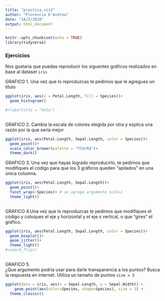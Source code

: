 ---
title: "practica_vis2"
author: "Florencia D'Andrea"
date: "18/2/2020"
output: html_document
---

```{r setup, include=FALSE}
knitr::opts_chunk$set(echo = TRUE)
library(tidyverse)
```

### Ejercicios
Nos gustaría que puedas reproducir los siguentes gráficos realizados en base al dataset `iris`

GRAFICO 1. Una vez que lo reproduzcas te pedimos que le agregues un título

```{r cars, echo=FALSE}

ggplot(iris, aes(x = Petal.Length, fill = Species))+
  geom_histogram()

#+labs(title = "hola")
  
```


GRAFICO 2. Cambia la escala de colores elegida por otra y explica una razón por la que sería mejor


```{r pressure, echo=FALSE}
ggplot(iris, aes(Petal.Length, Sepal.Length, color = Species))+
  geom_point()+
  scale_color_brewer(palette = "YlOrRd")+
  theme_dark()

```

GRAFICO 3. Una vez que hayas logrado reproducirlo, te pedimos que modifiques el código para que los 3 gráficos queden “apilados” en una única columna.

```{r pressure3, echo=FALSE}
ggplot(iris, aes(Petal.Length, Sepal.Length))+
  geom_point()+
  facet_wrap(~Species)+ # se agrega argumento ncol=1
  theme_light()
  
```

GRAFICO 4.Una vez que lo reproduzcas te pedimos que modifiques el código y coloques el eje y horizontal y el eje x vertical, o que “gires” el gráfico.

```{r pressure4, echo=FALSE}
ggplot(iris, aes(Petal.Length, Sepal.Length, color = Species))+
  geom_boxplot()+
  geom_jitter()+
  theme_light()
#+coord_flip()
  
```


GRAFICO 5.  
¿Que argumento podria usar para darle transparencia a los puntos? Busca la respuesta en internet.
Utiliza un tamaño de puntos `size = 3`

```{r pressur3334, echo=FALSE}
ggplot(data = iris, aes(x = Sepal.Length, y = Sepal.Width)) + 
    geom_point(aes(color=Species, shape=Species), size = 3) +
  theme_classic()

```






